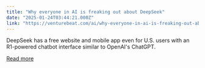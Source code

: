 ```yaml
---
title: "Why everyone in AI is freaking out about DeepSeek"
date: "2025-01-24T03:44:21.000Z"
link: "https://venturebeat.com/ai/why-everyone-in-ai-is-freaking-out-about-deepseek/"
---
```


DeepSeek has a free website and mobile app even for U.S. users with an R1-powered chatbot interface similar to OpenAI's ChatGPT.

[Read more](https://venturebeat.com/ai/why-everyone-in-ai-is-freaking-out-about-deepseek/)
